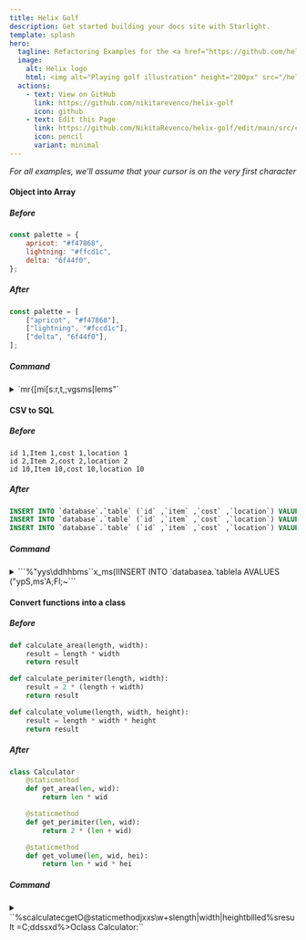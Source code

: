 ```yaml
---
title: Helix Golf
description: Get started building your docs site with Starlight.
template: splash
hero:
  tagline: Refactoring Examples for the <a href="https://github.com/helix-editor/helix">Helix Editor</a>
  image:
    alt: Helix logo
    html: <img alt="Playing golf illustration" height="200px" src="/helix-golf/golf.svg" style="margin:auto;"></img>
  actions:
    - text: View on GitHub
      link: https://github.com/nikitarevenco/helix-golf
      icon: github
    - text: Edit this Page
      link: https://github.com/NikitaRevenco/helix-golf/edit/main/src/content/docs/index.mdx
      icon: pencil
      variant: minimal
---
```



<Hexagons />

*For all examples, we'll assume that your cursor is on the very first character*

#### Object into Array

##### Before

```js
const palette = {
	apricot: "#f47868",
	lightning: "#ffcd1c",
	delta: "6f44f0",
};
```

##### After

```js
const palette = [
	["apricot", "#f47868"],
	["lightning", "#fccd1c"],
	["delta", "6f44f0"],
];
```

##### Command

<details>

<summary>
`mr{[mi[s:<enter>r,t,;vgsms[lems"`
</summary>

1. Go inside of the object with `j`
1. `mr{[` replaces the surrounding "\{" with "["
1. `mi[` selects inside the entire array
1. Use `s` to enter select mode, which searches inside our selection and creates sub-selections based on a pattern
1. Input `:` and then hit `Enter`, which will place a cursor on every ":" creating many single-width selections
1. `r,` replaces each selection with a ",". Essentially we've replaced each colon with a comma
1. `t,` moves the cursor on each line to the ending comma
1. `;` collapses the selection around each cursor into a single selection
1. `vgs` selects each line excluding the final comma
1. `ms[` surrounds each individual selection with "[" to turn it into an array. We're almost done here. We just need to transform the first item in each sub-array into a string.
1. `l` moves 1 character forward, replacing the selection with just a 1-width selection
1. `e` selects until the end of each word. Since we start at the first character and select until the end, this selects the entire word.
1. `ms"` surrounds each word with double quotes to make strings

</details>

#### CSV to SQL

##### Before

```csv
id 1,Item 1,cost 1,location 1
id 2,Item 2,cost 2,location 2
id 10,Item 10,cost 10,location 10
```

##### After

```sql
INSERT INTO `database`.`table` (`id` ,`item` ,`cost` ,`location`) VALUES ('id 1','Item 1','Cost 1','Location 1'); 
INSERT INTO `database`.`table` (`id` ,`item` ,`cost` ,`location`) VALUES ('id 2','Item 2','Cost 2','Location 2');
INSERT INTO `database`.`table` (`id` ,`item` ,`cost` ,`location`) VALUES ('id 10','Item 10','Cost 10','Location 10');
```

##### Command

<details>

<summary>
```%<alt-s>"yys\d<enter>dhhbms``x_ms(IINSERT INTO `database<esc>a.`table<esc>la <esc>AVALUES (<esc>"ypS,ms'A;<esc>Fl;~```
</summary>

1. `%` selects full file
1. `Alt` + `s` split selection into multiple selections on newlines
1. `"yy` yanks the selections into "y" register. We'll need it for later
1. `s` and then input the pattern `\d` then `Enter` which creates a selection on all digits
1. `d` deletes the selections. Essentially we've removed all the digits.
1. `hh` goes backwards 2 chars, important to make sure we are at the end of each word
1. Use `b` to select till the beginning of every word, which also nicely selects all the words that there are
1. ``` ms` ``` surrounds each word with a backtick
1. ``` ` ``` switches all characters to lowercase
1. `x` selects each line then use `_` to trim the trailing whitespace
1. `ms(` surrounds each line with parentheses
1. `I` goes into insert mode at the beginning of each line
1. Type the following:

		```
		INSERT INTO `database
		```

1. `Escape` goes back to normal mode
1. `a` to go into insert mode after the backtick then type:

		```
		.`table
		```
1. `Escape` goes back into normal mode, then `la` to enter insert mode just before the opening parentheses
1. Add a `Space` then `Escape` to go back into normal mode again
1. `A` goes into insert mode at the end of each line, now type:

		```
		VALUES (
		```

1. Hit `Escape` to leave insert mode. Your cursor will be at the closing parenthesis. 
1. `"yp` pastes our previously yanked items from the "y" register
1. `S,` splits current selection into multiple selections on each comma
1. `ms'` surrounds each item with a single quote
1. `A;` adds a semicolon at the end of each line
1. `Escape` goes back to normal mode and `Fl` to place your cursor on the lowercase "l" of each "location"
1. `;` collapses each selection into a single-width selection
1. `~` toggles the case for each "l" into "L"

</details>

#### Convert functions into a class

##### Before

```py
def calculate_area(length, width):
	result = length * width
	return result

def calculate_perimiter(length, width):
	result = 2 * (length + width)
	return result

def calculate_volume(length, width, height):
	result = length * width * height
	return result
```

##### After

```py
class Calculator
	@staticmethod
	def get_area(len, wid):
		return len * wid

	@staticmethod
	def get_perimiter(len, wid):
		return 2 * (len + wid)

	@staticmethod
	def get_volume(len, wid, hei):
		return len * wid * hei
```

##### Command

<details>

<summary>
``%scalculate<enter>cget<esc>O@staticmethod<esc>jxxs\w+<enter>slength|width|height<enter>bllled%sresult =<enter>C<alt-(>;ddss<enter>xd%>O<backspace>class Calculator:``
</summary>

1. `%` selects the entire file
1. `s` searches inside the current selection and creates sub-selections based on a pattern. Input `calculate` then hit `Enter` to make a selection on all instances of the word
1. `c` then type `get` to change each "calculate" word into a "get"
1. `Escape` to go back to normal mode
1. Use `O` to create an empty line above each cursor, write:

		```
		@staticmethod
		```

1. Hit `Esc` to go into normal mode.
1. We need to select 2 lines below the current line, first go down with `j` and then press `xx` which will select the current line, and then select the next line
		In total we now have 3 cursors each with 2 lines selected, which includes the first line of the bodies of each function and the function definition themselves

1. `s` brings up a prompt to select sub-selections by a given regex. The `\w+` regex selects each word, type it and then `Enter`
1. `s` again then type `length|width|height` followed by `Enter`. This will look at the contents of the current selections, and create sub-selections where it finds the regex which means "length or width or height". So we select each instance of those 3 words
1. Our cursor is currently at the end of each word. Let's go to the beginning with `b`
1. We want to keep the first 3 characters and discard the rest from each of the parameters. To do this, move to the 4th character with `lll`
1. Use `e` to select until the end of each word and then `d` to delete it
1. Select the entire file again with `%` followed by `s` to bring up selection prompt again
1. Write `result =` followed by `Enter` to select all instances of that string
1. `C` creates a new selection on the line directly below, for each cursor
1. Use `Alt` + `(` to rotate the *contents* of the selection backward
1. `;` collapses each cursor into a single selection
1. `dd` deletes two characters on each of the 6 lines
1. `s` to bring up the prompt, then input `s` followed by `Enter` to select all "s" characters
1. Select each of the lines with `x` followed by `d` to delete
1. Select whole file with `%` and indent with `>`
1. `O` creates a newline above and enters Insert mode, then `Backspace` to delete an extra tab
1. Write this:

		```
		class Calculator:
		```

</details>
